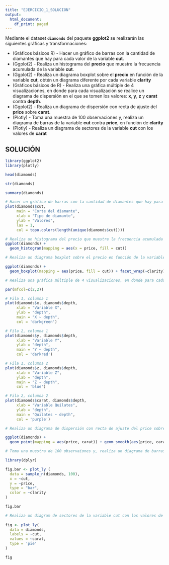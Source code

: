 ```yaml
---
title: "EJERCICIO_1_SOLUCION"
output:
  html_document:
    df_print: paged
---
```


Mediante el dataset **`diamonds`** del paquete **ggplot2** se realizarán las siguientes gráficas y transformaciones:

* (Gráficos básicos R) - Hacer un gráfico de barras con la cantidad de diamantes que hay para cada valor de la variable **cut**.
* (Ggplot2) - Realiza un histograma del **precio** que muestre la frecuencia acumulada de la variable **cut**.
* (Ggplot2) - Realiza un diagrama boxplot sobre el **precio** en función de la variable **cut**, obtén un diagrama diferente por cada variable **clarity**
* (Gráficos básicos de R) - Realiza una gráfica múltiple de 4 visualizaciones, en donde para cada visualización se realice un diagrama de dispersión en el que se tomen los valores: **x**, **y**, **z** y **carat** contra **depth**.
* (Ggplot2) - Realiza un diagrama de dispersión con recta de ajuste del **price** sobre **carat**.
* (Plotly) - Toma una muestra de 100 observaciones y, realiza un diagrama de barras de la variable **cut** contra **price**, en función de **clarity**
* (Plotly) - Realiza un diagrama de sectores de la variable **cut** con los valores de **carat**

## SOLUCIÓN

```r
library(ggplot2)
library(plotly)
```
```r
head(diamonds)
```
```r
str(diamonds)
```
```r
summary(diamonds)
```


```r
# Hacer un gráfico de barras con la cantidad de diamantes que hay para cada valor de la variable cut.
plot(diamonds$cut, 
     main = "Corte del diamante", 
     xlab = "Tipo de diamante", 
     ylab = "Valores", 
     las = 1,
     col = topo.colors(length(unique(diamonds$cut))))
```

```r
# Realiza un histograma del precio que muestre la frecuencia acumulada de la variable cut.
ggplot(diamonds) +
  geom_histogram(mapping = aes(x = price, fill = cut))
```

```r
# Realiza un diagrama boxplot sobre el precio en función de la variable cut, obtén un diagrama diferente por cada variable clarity.

ggplot(diamonds) +
  geom_boxplot(mapping = aes(price, fill = cut)) + facet_wrap(~clarity)
```

```r
# Realiza una gráfica múltiple de 4 visualizaciones, en donde para cada visualización se realice un diagrama de dispersión en el que se tomen los valores: x, y, z y carat contra depth.

par(mfcol=c(2,2))

# Fila 1, columna 1
plot(diamonds$x, diamonds$depth, 
     xlab = "Variable X", 
     ylab = "depth", 
     main = "X ~ depth",
     col = 'darkgreen')

# Fila 2, columna 1
plot(diamonds$y, diamonds$depth, 
     xlab = "Variable Y", 
     ylab = "depth", 
     main = "Y ~ depth",
     col = 'darkred')

# Fila 1, columna 2
plot(diamonds$z, diamonds$depth, 
     xlab = "Variable Z", 
     ylab = "depth", 
     main = "Z ~ depth",
     col = 'blue')

# Fila 2, columna 2
plot(diamonds$carat, diamonds$depth, 
     xlab = "Variable Quilates", 
     ylab = "depth", 
     main = "Quilates ~ depth",
     col = 'purple')
```

```r
# Realiza un diagrama de dispersión con recta de ajuste del price sobre carat.

ggplot(diamonds) +
  geom_point(mapping = aes(price, carat)) + geom_smooth(aes(price, carat), method = lm)
```

```r
# Toma una muestra de 100 observaiones y, realiza un diagrama de barras de la variable cut contra price, en función de clarity.

library(dplyr)

fig.bar <- plot_ly (
  data = sample_n(diamonds, 100),
  x = ~cut,
  y = ~price,
  type = "bar",
  color = ~clarity
)

fig.bar 
```

```r
# Realiza un diagram de sectores de la variable cut con los valores de carat.
  
fig <- plot_ly(
  data = diamonds,
  labels = ~cut,
  values = ~carat,
  type = 'pie'
) 

fig
```

